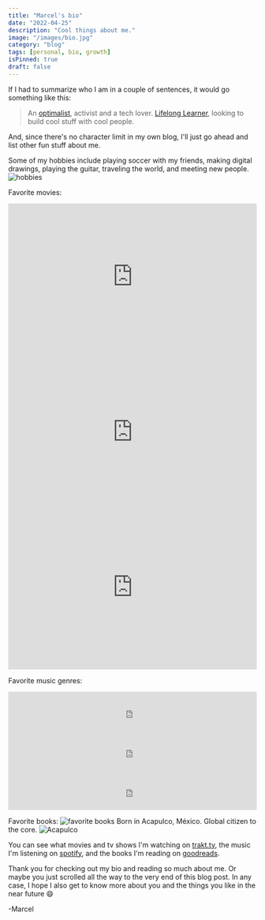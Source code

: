 ```yaml
---
title: "Marcel's bio"
date: "2022-04-25"
description: "Cool things about me."
image: "/images/bio.jpg"
category: "blog"
tags: [personal, bio, growth]
isPinned: true
draft: false
---
```


If I had to summarize who I am in a couple of sentences, it would go something like this:

> An <a href="https://en.wikipedia.org/wiki/Optimism#Optimalism" target="_blank">optimalist</a>, activist and a tech lover. <a href="https://en.wikipedia.org/wiki/Lifelong_learning" target="_blank">Lifelong Learner</a>, looking to build cool stuff with cool people.

And, since there's no character limit in my own blog, I'll just go ahead and list other fun stuff about me.

Some of my hobbies include playing soccer with my friends, making digital drawings, playing the guitar, traveling the world, and meeting new people.
![hobbies](/images/hobbies.gif)

Favorite movies:

<iframe
  width="100%"
  height="315"
  src="https://www.youtube-nocookie.com/embed/wxN1T1uxQ2g?controls=0"
  title="YouTube video player"
  frameborder="0"
  allow="accelerometer; autoplay; clipboard-write; encrypted-media; gyroscope; picture-in-picture"
  allowfullscreen
></iframe>

<iframe
  width="100%"
  height="315"
  src="https://www.youtube-nocookie.com/embed/1IUX0Qy-IDM?controls=0"
  title="YouTube video player"
  frameborder="0"
  allow="accelerometer; autoplay; clipboard-write; encrypted-media; gyroscope; picture-in-picture"
  allowfullscreen
></iframe>

<iframe
  width="100%"
  height="315"
  src="https://www.youtube-nocookie.com/embed/Ds3QxZt9mXg?controls=0"
  title="YouTube video player"
  frameborder="0"
  allow="accelerometer; autoplay; clipboard-write; encrypted-media; gyroscope; picture-in-picture"
  allowfullscreen
></iframe>

Favorite music genres:

<iframe
  style="border-radius:0px"
  src="https://open.spotify.com/embed/playlist/2chkIBpDgwkNgmkB1Viavs?utm_source=generator"
  width="100%"
  height="80"
  frameBorder="0"
  allowfullscreen=""
  allow="autoplay; clipboard-write; encrypted-media; fullscreen; picture-in-picture"
></iframe>

<iframe
  style="border-radius:0px"
  src="https://open.spotify.com/embed/playlist/5oZMnQNApteFlWDTo0xrtb?utm_source=generator"
  width="100%"
  height="80"
  frameBorder="0"
  allowfullscreen=""
  allow="autoplay; clipboard-write; encrypted-media; fullscreen; picture-in-picture"
></iframe>

<iframe
  style="border-radius:0px"
  src="https://open.spotify.com/embed/playlist/2UmyDZbUjnhE6tuhf8e9Wa?utm_source=generator"
  width="100%"
  height="80"
  frameBorder="0"
  allowfullscreen=""
  allow="autoplay; clipboard-write; encrypted-media; fullscreen; picture-in-picture"
></iframe>

Favorite books:
![favorite books](/images/favBooks.webp)
Born in Acapulco, México. Global citizen to the core.
![Acapulco](/images/Acapulco.webp)

You can see what movies and tv shows I'm watching on <a href="https://trakt.tv/users/marcelrg" target="_blank">trakt.tv</a>, the music I'm listening on <a href="https://open.spotify.com/user/pepep%C3%A9rez69?si=e8cb1024a8434436" target="_blank">spotify</a>, and the books I'm reading on <a href="https://www.goodreads.com/user/show/156692526-marcel-rodriguez" target="_blank">goodreads</a>.

Thank you for checking out my bio and reading so much about me. Or maybe you just scrolled all the way to the very end of this blog post. In any case, I hope I also get to know more about you and the things you like in the near future 😄

-Marcel

